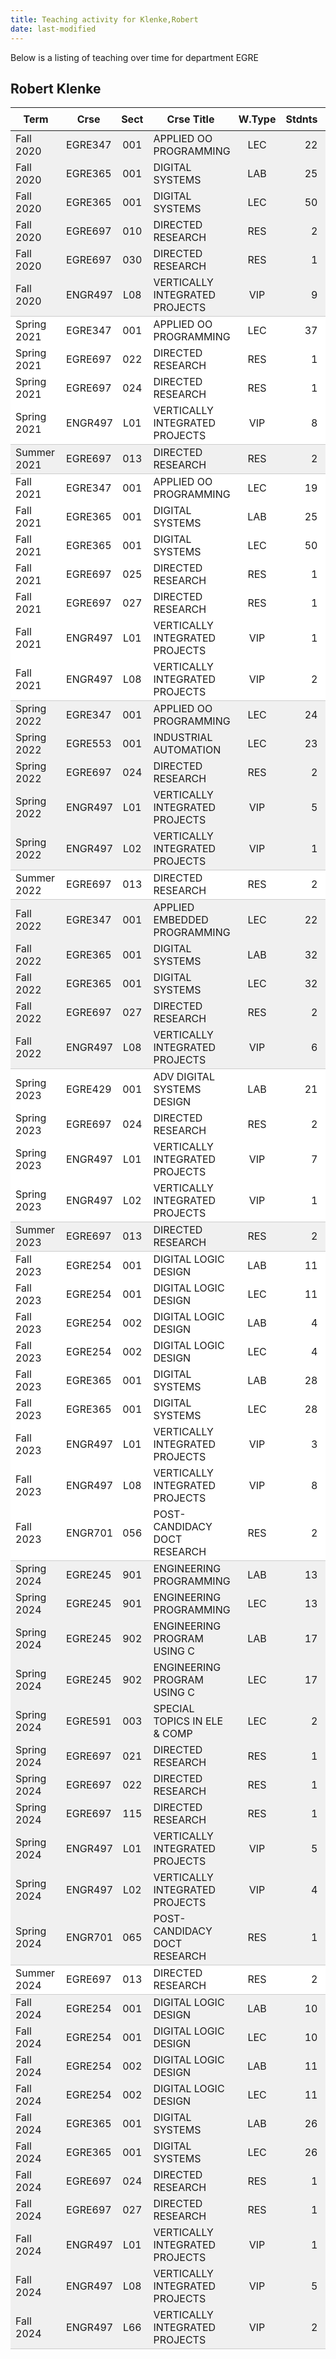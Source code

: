 ```yaml
---
title: Teaching activity for Klenke,Robert
date: last-modified
---
```


Below is a listing of teaching over time for department EGRE


## Robert Klenke

<style type="text/css">
#T_afe7b table {
  width: 100%;
  border-collapse: collapse;
}
#T_afe7b th {
  text-align: center;
  padding: 8px;
}
#T_afe7b td:nth-child(1) {
  padding-right: 10px;
  text-align: left;
}
#T_afe7b td:nth-child(2) {
  padding-right: 5px;
  text-align: left;
}
#T_afe7b  td:nth-child(4) {
  padding-right: 5px;
  text-align: left;
}
#T_afe7b td:nth-child(3) {
  text-align: center;
}
#T_afe7b  td:nth-child(5) {
  text-align: center;
}
#T_afe7b td:nth-child(6) {
  text-align: right;
}
#T_afe7b  td:nth-child(7) {
  text-align: right;
}
#T_afe7b_row0_col0, #T_afe7b_row0_col1, #T_afe7b_row0_col2, #T_afe7b_row0_col3, #T_afe7b_row0_col4, #T_afe7b_row0_col5, #T_afe7b_row0_col6, #T_afe7b_row1_col0, #T_afe7b_row1_col1, #T_afe7b_row1_col2, #T_afe7b_row1_col3, #T_afe7b_row1_col4, #T_afe7b_row1_col5, #T_afe7b_row1_col6, #T_afe7b_row2_col0, #T_afe7b_row2_col1, #T_afe7b_row2_col2, #T_afe7b_row2_col3, #T_afe7b_row2_col4, #T_afe7b_row2_col5, #T_afe7b_row2_col6, #T_afe7b_row3_col0, #T_afe7b_row3_col1, #T_afe7b_row3_col2, #T_afe7b_row3_col3, #T_afe7b_row3_col4, #T_afe7b_row3_col5, #T_afe7b_row3_col6, #T_afe7b_row4_col0, #T_afe7b_row4_col1, #T_afe7b_row4_col2, #T_afe7b_row4_col3, #T_afe7b_row4_col4, #T_afe7b_row4_col5, #T_afe7b_row4_col6, #T_afe7b_row18_col0, #T_afe7b_row18_col1, #T_afe7b_row18_col2, #T_afe7b_row18_col3, #T_afe7b_row18_col4, #T_afe7b_row18_col5, #T_afe7b_row18_col6, #T_afe7b_row19_col0, #T_afe7b_row19_col1, #T_afe7b_row19_col2, #T_afe7b_row19_col3, #T_afe7b_row19_col4, #T_afe7b_row19_col5, #T_afe7b_row19_col6, #T_afe7b_row20_col0, #T_afe7b_row20_col1, #T_afe7b_row20_col2, #T_afe7b_row20_col3, #T_afe7b_row20_col4, #T_afe7b_row20_col5, #T_afe7b_row20_col6, #T_afe7b_row21_col0, #T_afe7b_row21_col1, #T_afe7b_row21_col2, #T_afe7b_row21_col3, #T_afe7b_row21_col4, #T_afe7b_row21_col5, #T_afe7b_row21_col6, #T_afe7b_row24_col0, #T_afe7b_row24_col1, #T_afe7b_row24_col2, #T_afe7b_row24_col3, #T_afe7b_row24_col4, #T_afe7b_row24_col5, #T_afe7b_row24_col6, #T_afe7b_row25_col0, #T_afe7b_row25_col1, #T_afe7b_row25_col2, #T_afe7b_row25_col3, #T_afe7b_row25_col4, #T_afe7b_row25_col5, #T_afe7b_row25_col6, #T_afe7b_row26_col0, #T_afe7b_row26_col1, #T_afe7b_row26_col2, #T_afe7b_row26_col3, #T_afe7b_row26_col4, #T_afe7b_row26_col5, #T_afe7b_row26_col6, #T_afe7b_row27_col0, #T_afe7b_row27_col1, #T_afe7b_row27_col2, #T_afe7b_row27_col3, #T_afe7b_row27_col4, #T_afe7b_row27_col5, #T_afe7b_row27_col6, #T_afe7b_row43_col0, #T_afe7b_row43_col1, #T_afe7b_row43_col2, #T_afe7b_row43_col3, #T_afe7b_row43_col4, #T_afe7b_row43_col5, #T_afe7b_row43_col6, #T_afe7b_row44_col0, #T_afe7b_row44_col1, #T_afe7b_row44_col2, #T_afe7b_row44_col3, #T_afe7b_row44_col4, #T_afe7b_row44_col5, #T_afe7b_row44_col6, #T_afe7b_row45_col0, #T_afe7b_row45_col1, #T_afe7b_row45_col2, #T_afe7b_row45_col3, #T_afe7b_row45_col4, #T_afe7b_row45_col5, #T_afe7b_row45_col6, #T_afe7b_row46_col0, #T_afe7b_row46_col1, #T_afe7b_row46_col2, #T_afe7b_row46_col3, #T_afe7b_row46_col4, #T_afe7b_row46_col5, #T_afe7b_row46_col6, #T_afe7b_row47_col0, #T_afe7b_row47_col1, #T_afe7b_row47_col2, #T_afe7b_row47_col3, #T_afe7b_row47_col4, #T_afe7b_row47_col5, #T_afe7b_row47_col6, #T_afe7b_row48_col0, #T_afe7b_row48_col1, #T_afe7b_row48_col2, #T_afe7b_row48_col3, #T_afe7b_row48_col4, #T_afe7b_row48_col5, #T_afe7b_row48_col6, #T_afe7b_row49_col0, #T_afe7b_row49_col1, #T_afe7b_row49_col2, #T_afe7b_row49_col3, #T_afe7b_row49_col4, #T_afe7b_row49_col5, #T_afe7b_row49_col6, #T_afe7b_row50_col0, #T_afe7b_row50_col1, #T_afe7b_row50_col2, #T_afe7b_row50_col3, #T_afe7b_row50_col4, #T_afe7b_row50_col5, #T_afe7b_row50_col6, #T_afe7b_row51_col0, #T_afe7b_row51_col1, #T_afe7b_row51_col2, #T_afe7b_row51_col3, #T_afe7b_row51_col4, #T_afe7b_row51_col5, #T_afe7b_row51_col6, #T_afe7b_row52_col0, #T_afe7b_row52_col1, #T_afe7b_row52_col2, #T_afe7b_row52_col3, #T_afe7b_row52_col4, #T_afe7b_row52_col5, #T_afe7b_row52_col6, #T_afe7b_row55_col0, #T_afe7b_row55_col1, #T_afe7b_row55_col2, #T_afe7b_row55_col3, #T_afe7b_row55_col4, #T_afe7b_row55_col5, #T_afe7b_row55_col6, #T_afe7b_row56_col0, #T_afe7b_row56_col1, #T_afe7b_row56_col2, #T_afe7b_row56_col3, #T_afe7b_row56_col4, #T_afe7b_row56_col5, #T_afe7b_row56_col6, #T_afe7b_row57_col0, #T_afe7b_row57_col1, #T_afe7b_row57_col2, #T_afe7b_row57_col3, #T_afe7b_row57_col4, #T_afe7b_row57_col5, #T_afe7b_row57_col6, #T_afe7b_row58_col0, #T_afe7b_row58_col1, #T_afe7b_row58_col2, #T_afe7b_row58_col3, #T_afe7b_row58_col4, #T_afe7b_row58_col5, #T_afe7b_row58_col6, #T_afe7b_row59_col0, #T_afe7b_row59_col1, #T_afe7b_row59_col2, #T_afe7b_row59_col3, #T_afe7b_row59_col4, #T_afe7b_row59_col5, #T_afe7b_row59_col6, #T_afe7b_row60_col0, #T_afe7b_row60_col1, #T_afe7b_row60_col2, #T_afe7b_row60_col3, #T_afe7b_row60_col4, #T_afe7b_row60_col5, #T_afe7b_row60_col6, #T_afe7b_row61_col0, #T_afe7b_row61_col1, #T_afe7b_row61_col2, #T_afe7b_row61_col3, #T_afe7b_row61_col4, #T_afe7b_row61_col5, #T_afe7b_row61_col6, #T_afe7b_row62_col0, #T_afe7b_row62_col1, #T_afe7b_row62_col2, #T_afe7b_row62_col3, #T_afe7b_row62_col4, #T_afe7b_row62_col5, #T_afe7b_row62_col6, #T_afe7b_row63_col0, #T_afe7b_row63_col1, #T_afe7b_row63_col2, #T_afe7b_row63_col3, #T_afe7b_row63_col4, #T_afe7b_row63_col5, #T_afe7b_row63_col6, #T_afe7b_row64_col0, #T_afe7b_row64_col1, #T_afe7b_row64_col2, #T_afe7b_row64_col3, #T_afe7b_row64_col4, #T_afe7b_row64_col5, #T_afe7b_row64_col6 {
  background-color: #f0f0f0;
  border-bottom: none;
}
#T_afe7b_row5_col0, #T_afe7b_row5_col1, #T_afe7b_row5_col2, #T_afe7b_row5_col3, #T_afe7b_row5_col4, #T_afe7b_row5_col5, #T_afe7b_row5_col6, #T_afe7b_row10_col0, #T_afe7b_row10_col1, #T_afe7b_row10_col2, #T_afe7b_row10_col3, #T_afe7b_row10_col4, #T_afe7b_row10_col5, #T_afe7b_row10_col6, #T_afe7b_row22_col0, #T_afe7b_row22_col1, #T_afe7b_row22_col2, #T_afe7b_row22_col3, #T_afe7b_row22_col4, #T_afe7b_row22_col5, #T_afe7b_row22_col6, #T_afe7b_row28_col0, #T_afe7b_row28_col1, #T_afe7b_row28_col2, #T_afe7b_row28_col3, #T_afe7b_row28_col4, #T_afe7b_row28_col5, #T_afe7b_row28_col6, #T_afe7b_row33_col0, #T_afe7b_row33_col1, #T_afe7b_row33_col2, #T_afe7b_row33_col3, #T_afe7b_row33_col4, #T_afe7b_row33_col5, #T_afe7b_row33_col6, #T_afe7b_row53_col0, #T_afe7b_row53_col1, #T_afe7b_row53_col2, #T_afe7b_row53_col3, #T_afe7b_row53_col4, #T_afe7b_row53_col5, #T_afe7b_row53_col6, #T_afe7b_row65_col0, #T_afe7b_row65_col1, #T_afe7b_row65_col2, #T_afe7b_row65_col3, #T_afe7b_row65_col4, #T_afe7b_row65_col5, #T_afe7b_row65_col6 {
  background-color: #f0f0f0;
  border-bottom: 1px solid #ccc;
}
#T_afe7b_row6_col0, #T_afe7b_row6_col1, #T_afe7b_row6_col2, #T_afe7b_row6_col3, #T_afe7b_row6_col4, #T_afe7b_row6_col5, #T_afe7b_row6_col6, #T_afe7b_row7_col0, #T_afe7b_row7_col1, #T_afe7b_row7_col2, #T_afe7b_row7_col3, #T_afe7b_row7_col4, #T_afe7b_row7_col5, #T_afe7b_row7_col6, #T_afe7b_row8_col0, #T_afe7b_row8_col1, #T_afe7b_row8_col2, #T_afe7b_row8_col3, #T_afe7b_row8_col4, #T_afe7b_row8_col5, #T_afe7b_row8_col6, #T_afe7b_row11_col0, #T_afe7b_row11_col1, #T_afe7b_row11_col2, #T_afe7b_row11_col3, #T_afe7b_row11_col4, #T_afe7b_row11_col5, #T_afe7b_row11_col6, #T_afe7b_row12_col0, #T_afe7b_row12_col1, #T_afe7b_row12_col2, #T_afe7b_row12_col3, #T_afe7b_row12_col4, #T_afe7b_row12_col5, #T_afe7b_row12_col6, #T_afe7b_row13_col0, #T_afe7b_row13_col1, #T_afe7b_row13_col2, #T_afe7b_row13_col3, #T_afe7b_row13_col4, #T_afe7b_row13_col5, #T_afe7b_row13_col6, #T_afe7b_row14_col0, #T_afe7b_row14_col1, #T_afe7b_row14_col2, #T_afe7b_row14_col3, #T_afe7b_row14_col4, #T_afe7b_row14_col5, #T_afe7b_row14_col6, #T_afe7b_row15_col0, #T_afe7b_row15_col1, #T_afe7b_row15_col2, #T_afe7b_row15_col3, #T_afe7b_row15_col4, #T_afe7b_row15_col5, #T_afe7b_row15_col6, #T_afe7b_row16_col0, #T_afe7b_row16_col1, #T_afe7b_row16_col2, #T_afe7b_row16_col3, #T_afe7b_row16_col4, #T_afe7b_row16_col5, #T_afe7b_row16_col6, #T_afe7b_row29_col0, #T_afe7b_row29_col1, #T_afe7b_row29_col2, #T_afe7b_row29_col3, #T_afe7b_row29_col4, #T_afe7b_row29_col5, #T_afe7b_row29_col6, #T_afe7b_row30_col0, #T_afe7b_row30_col1, #T_afe7b_row30_col2, #T_afe7b_row30_col3, #T_afe7b_row30_col4, #T_afe7b_row30_col5, #T_afe7b_row30_col6, #T_afe7b_row31_col0, #T_afe7b_row31_col1, #T_afe7b_row31_col2, #T_afe7b_row31_col3, #T_afe7b_row31_col4, #T_afe7b_row31_col5, #T_afe7b_row31_col6, #T_afe7b_row34_col0, #T_afe7b_row34_col1, #T_afe7b_row34_col2, #T_afe7b_row34_col3, #T_afe7b_row34_col4, #T_afe7b_row34_col5, #T_afe7b_row34_col6, #T_afe7b_row35_col0, #T_afe7b_row35_col1, #T_afe7b_row35_col2, #T_afe7b_row35_col3, #T_afe7b_row35_col4, #T_afe7b_row35_col5, #T_afe7b_row35_col6, #T_afe7b_row36_col0, #T_afe7b_row36_col1, #T_afe7b_row36_col2, #T_afe7b_row36_col3, #T_afe7b_row36_col4, #T_afe7b_row36_col5, #T_afe7b_row36_col6, #T_afe7b_row37_col0, #T_afe7b_row37_col1, #T_afe7b_row37_col2, #T_afe7b_row37_col3, #T_afe7b_row37_col4, #T_afe7b_row37_col5, #T_afe7b_row37_col6, #T_afe7b_row38_col0, #T_afe7b_row38_col1, #T_afe7b_row38_col2, #T_afe7b_row38_col3, #T_afe7b_row38_col4, #T_afe7b_row38_col5, #T_afe7b_row38_col6, #T_afe7b_row39_col0, #T_afe7b_row39_col1, #T_afe7b_row39_col2, #T_afe7b_row39_col3, #T_afe7b_row39_col4, #T_afe7b_row39_col5, #T_afe7b_row39_col6, #T_afe7b_row40_col0, #T_afe7b_row40_col1, #T_afe7b_row40_col2, #T_afe7b_row40_col3, #T_afe7b_row40_col4, #T_afe7b_row40_col5, #T_afe7b_row40_col6, #T_afe7b_row41_col0, #T_afe7b_row41_col1, #T_afe7b_row41_col2, #T_afe7b_row41_col3, #T_afe7b_row41_col4, #T_afe7b_row41_col5, #T_afe7b_row41_col6 {
  background-color: #ffffff;
  border-bottom: none;
}
#T_afe7b_row9_col0, #T_afe7b_row9_col1, #T_afe7b_row9_col2, #T_afe7b_row9_col3, #T_afe7b_row9_col4, #T_afe7b_row9_col5, #T_afe7b_row9_col6, #T_afe7b_row17_col0, #T_afe7b_row17_col1, #T_afe7b_row17_col2, #T_afe7b_row17_col3, #T_afe7b_row17_col4, #T_afe7b_row17_col5, #T_afe7b_row17_col6, #T_afe7b_row23_col0, #T_afe7b_row23_col1, #T_afe7b_row23_col2, #T_afe7b_row23_col3, #T_afe7b_row23_col4, #T_afe7b_row23_col5, #T_afe7b_row23_col6, #T_afe7b_row32_col0, #T_afe7b_row32_col1, #T_afe7b_row32_col2, #T_afe7b_row32_col3, #T_afe7b_row32_col4, #T_afe7b_row32_col5, #T_afe7b_row32_col6, #T_afe7b_row42_col0, #T_afe7b_row42_col1, #T_afe7b_row42_col2, #T_afe7b_row42_col3, #T_afe7b_row42_col4, #T_afe7b_row42_col5, #T_afe7b_row42_col6, #T_afe7b_row54_col0, #T_afe7b_row54_col1, #T_afe7b_row54_col2, #T_afe7b_row54_col3, #T_afe7b_row54_col4, #T_afe7b_row54_col5, #T_afe7b_row54_col6 {
  background-color: #ffffff;
  border-bottom: 1px solid #ccc;
}
</style>
<table id="T_afe7b">
  <thead>
    <tr>
      <th id="T_afe7b_level0_col0" class="col_heading level0 col0" >Term</th>
      <th id="T_afe7b_level0_col1" class="col_heading level0 col1" >Crse</th>
      <th id="T_afe7b_level0_col2" class="col_heading level0 col2" >Sect</th>
      <th id="T_afe7b_level0_col3" class="col_heading level0 col3" >Crse Title</th>
      <th id="T_afe7b_level0_col4" class="col_heading level0 col4" >W.Type</th>
      <th id="T_afe7b_level0_col5" class="col_heading level0 col5" >Stdnts</th>
      <th id="T_afe7b_level0_col6" class="col_heading level0 col6" >Hours</th>
    </tr>
  </thead>
  <tbody>
    <tr>
      <td id="T_afe7b_row0_col0" class="data row0 col0" >Fall 2020</td>
      <td id="T_afe7b_row0_col1" class="data row0 col1" >EGRE347</td>
      <td id="T_afe7b_row0_col2" class="data row0 col2" >001</td>
      <td id="T_afe7b_row0_col3" class="data row0 col3" >APPLIED OO PROGRAMMING</td>
      <td id="T_afe7b_row0_col4" class="data row0 col4" >LEC</td>
      <td id="T_afe7b_row0_col5" class="data row0 col5" >22</td>
      <td id="T_afe7b_row0_col6" class="data row0 col6" >66</td>
    </tr>
    <tr>
      <td id="T_afe7b_row1_col0" class="data row1 col0" >Fall 2020</td>
      <td id="T_afe7b_row1_col1" class="data row1 col1" >EGRE365</td>
      <td id="T_afe7b_row1_col2" class="data row1 col2" >001</td>
      <td id="T_afe7b_row1_col3" class="data row1 col3" >DIGITAL SYSTEMS</td>
      <td id="T_afe7b_row1_col4" class="data row1 col4" >LAB</td>
      <td id="T_afe7b_row1_col5" class="data row1 col5" >25</td>
      <td id="T_afe7b_row1_col6" class="data row1 col6" >33</td>
    </tr>
    <tr>
      <td id="T_afe7b_row2_col0" class="data row2 col0" >Fall 2020</td>
      <td id="T_afe7b_row2_col1" class="data row2 col1" >EGRE365</td>
      <td id="T_afe7b_row2_col2" class="data row2 col2" >001</td>
      <td id="T_afe7b_row2_col3" class="data row2 col3" >DIGITAL SYSTEMS</td>
      <td id="T_afe7b_row2_col4" class="data row2 col4" >LEC</td>
      <td id="T_afe7b_row2_col5" class="data row2 col5" >50</td>
      <td id="T_afe7b_row2_col6" class="data row2 col6" >67</td>
    </tr>
    <tr>
      <td id="T_afe7b_row3_col0" class="data row3 col0" >Fall 2020</td>
      <td id="T_afe7b_row3_col1" class="data row3 col1" >EGRE697</td>
      <td id="T_afe7b_row3_col2" class="data row3 col2" >010</td>
      <td id="T_afe7b_row3_col3" class="data row3 col3" >DIRECTED RESEARCH</td>
      <td id="T_afe7b_row3_col4" class="data row3 col4" >RES</td>
      <td id="T_afe7b_row3_col5" class="data row3 col5" >2</td>
      <td id="T_afe7b_row3_col6" class="data row3 col6" >6</td>
    </tr>
    <tr>
      <td id="T_afe7b_row4_col0" class="data row4 col0" >Fall 2020</td>
      <td id="T_afe7b_row4_col1" class="data row4 col1" >EGRE697</td>
      <td id="T_afe7b_row4_col2" class="data row4 col2" >030</td>
      <td id="T_afe7b_row4_col3" class="data row4 col3" >DIRECTED RESEARCH</td>
      <td id="T_afe7b_row4_col4" class="data row4 col4" >RES</td>
      <td id="T_afe7b_row4_col5" class="data row4 col5" >1</td>
      <td id="T_afe7b_row4_col6" class="data row4 col6" >1</td>
    </tr>
    <tr>
      <td id="T_afe7b_row5_col0" class="data row5 col0" >Fall 2020</td>
      <td id="T_afe7b_row5_col1" class="data row5 col1" >ENGR497</td>
      <td id="T_afe7b_row5_col2" class="data row5 col2" >L08</td>
      <td id="T_afe7b_row5_col3" class="data row5 col3" >VERTICALLY INTEGRATED PROJECTS</td>
      <td id="T_afe7b_row5_col4" class="data row5 col4" >VIP</td>
      <td id="T_afe7b_row5_col5" class="data row5 col5" >9</td>
      <td id="T_afe7b_row5_col6" class="data row5 col6" >9</td>
    </tr>
    <tr>
      <td id="T_afe7b_row6_col0" class="data row6 col0" >Spring 2021</td>
      <td id="T_afe7b_row6_col1" class="data row6 col1" >EGRE347</td>
      <td id="T_afe7b_row6_col2" class="data row6 col2" >001</td>
      <td id="T_afe7b_row6_col3" class="data row6 col3" >APPLIED OO PROGRAMMING</td>
      <td id="T_afe7b_row6_col4" class="data row6 col4" >LEC</td>
      <td id="T_afe7b_row6_col5" class="data row6 col5" >37</td>
      <td id="T_afe7b_row6_col6" class="data row6 col6" >111</td>
    </tr>
    <tr>
      <td id="T_afe7b_row7_col0" class="data row7 col0" >Spring 2021</td>
      <td id="T_afe7b_row7_col1" class="data row7 col1" >EGRE697</td>
      <td id="T_afe7b_row7_col2" class="data row7 col2" >022</td>
      <td id="T_afe7b_row7_col3" class="data row7 col3" >DIRECTED RESEARCH</td>
      <td id="T_afe7b_row7_col4" class="data row7 col4" >RES</td>
      <td id="T_afe7b_row7_col5" class="data row7 col5" >1</td>
      <td id="T_afe7b_row7_col6" class="data row7 col6" >3</td>
    </tr>
    <tr>
      <td id="T_afe7b_row8_col0" class="data row8 col0" >Spring 2021</td>
      <td id="T_afe7b_row8_col1" class="data row8 col1" >EGRE697</td>
      <td id="T_afe7b_row8_col2" class="data row8 col2" >024</td>
      <td id="T_afe7b_row8_col3" class="data row8 col3" >DIRECTED RESEARCH</td>
      <td id="T_afe7b_row8_col4" class="data row8 col4" >RES</td>
      <td id="T_afe7b_row8_col5" class="data row8 col5" >1</td>
      <td id="T_afe7b_row8_col6" class="data row8 col6" >9</td>
    </tr>
    <tr>
      <td id="T_afe7b_row9_col0" class="data row9 col0" >Spring 2021</td>
      <td id="T_afe7b_row9_col1" class="data row9 col1" >ENGR497</td>
      <td id="T_afe7b_row9_col2" class="data row9 col2" >L01</td>
      <td id="T_afe7b_row9_col3" class="data row9 col3" >VERTICALLY INTEGRATED PROJECTS</td>
      <td id="T_afe7b_row9_col4" class="data row9 col4" >VIP</td>
      <td id="T_afe7b_row9_col5" class="data row9 col5" >8</td>
      <td id="T_afe7b_row9_col6" class="data row9 col6" >8</td>
    </tr>
    <tr>
      <td id="T_afe7b_row10_col0" class="data row10 col0" >Summer 2021</td>
      <td id="T_afe7b_row10_col1" class="data row10 col1" >EGRE697</td>
      <td id="T_afe7b_row10_col2" class="data row10 col2" >013</td>
      <td id="T_afe7b_row10_col3" class="data row10 col3" >DIRECTED RESEARCH</td>
      <td id="T_afe7b_row10_col4" class="data row10 col4" >RES</td>
      <td id="T_afe7b_row10_col5" class="data row10 col5" >2</td>
      <td id="T_afe7b_row10_col6" class="data row10 col6" >6</td>
    </tr>
    <tr>
      <td id="T_afe7b_row11_col0" class="data row11 col0" >Fall 2021</td>
      <td id="T_afe7b_row11_col1" class="data row11 col1" >EGRE347</td>
      <td id="T_afe7b_row11_col2" class="data row11 col2" >001</td>
      <td id="T_afe7b_row11_col3" class="data row11 col3" >APPLIED OO PROGRAMMING</td>
      <td id="T_afe7b_row11_col4" class="data row11 col4" >LEC</td>
      <td id="T_afe7b_row11_col5" class="data row11 col5" >19</td>
      <td id="T_afe7b_row11_col6" class="data row11 col6" >57</td>
    </tr>
    <tr>
      <td id="T_afe7b_row12_col0" class="data row12 col0" >Fall 2021</td>
      <td id="T_afe7b_row12_col1" class="data row12 col1" >EGRE365</td>
      <td id="T_afe7b_row12_col2" class="data row12 col2" >001</td>
      <td id="T_afe7b_row12_col3" class="data row12 col3" >DIGITAL SYSTEMS</td>
      <td id="T_afe7b_row12_col4" class="data row12 col4" >LAB</td>
      <td id="T_afe7b_row12_col5" class="data row12 col5" >25</td>
      <td id="T_afe7b_row12_col6" class="data row12 col6" >33</td>
    </tr>
    <tr>
      <td id="T_afe7b_row13_col0" class="data row13 col0" >Fall 2021</td>
      <td id="T_afe7b_row13_col1" class="data row13 col1" >EGRE365</td>
      <td id="T_afe7b_row13_col2" class="data row13 col2" >001</td>
      <td id="T_afe7b_row13_col3" class="data row13 col3" >DIGITAL SYSTEMS</td>
      <td id="T_afe7b_row13_col4" class="data row13 col4" >LEC</td>
      <td id="T_afe7b_row13_col5" class="data row13 col5" >50</td>
      <td id="T_afe7b_row13_col6" class="data row13 col6" >67</td>
    </tr>
    <tr>
      <td id="T_afe7b_row14_col0" class="data row14 col0" >Fall 2021</td>
      <td id="T_afe7b_row14_col1" class="data row14 col1" >EGRE697</td>
      <td id="T_afe7b_row14_col2" class="data row14 col2" >025</td>
      <td id="T_afe7b_row14_col3" class="data row14 col3" >DIRECTED RESEARCH</td>
      <td id="T_afe7b_row14_col4" class="data row14 col4" >RES</td>
      <td id="T_afe7b_row14_col5" class="data row14 col5" >1</td>
      <td id="T_afe7b_row14_col6" class="data row14 col6" >6</td>
    </tr>
    <tr>
      <td id="T_afe7b_row15_col0" class="data row15 col0" >Fall 2021</td>
      <td id="T_afe7b_row15_col1" class="data row15 col1" >EGRE697</td>
      <td id="T_afe7b_row15_col2" class="data row15 col2" >027</td>
      <td id="T_afe7b_row15_col3" class="data row15 col3" >DIRECTED RESEARCH</td>
      <td id="T_afe7b_row15_col4" class="data row15 col4" >RES</td>
      <td id="T_afe7b_row15_col5" class="data row15 col5" >1</td>
      <td id="T_afe7b_row15_col6" class="data row15 col6" >9</td>
    </tr>
    <tr>
      <td id="T_afe7b_row16_col0" class="data row16 col0" >Fall 2021</td>
      <td id="T_afe7b_row16_col1" class="data row16 col1" >ENGR497</td>
      <td id="T_afe7b_row16_col2" class="data row16 col2" >L01</td>
      <td id="T_afe7b_row16_col3" class="data row16 col3" >VERTICALLY INTEGRATED PROJECTS</td>
      <td id="T_afe7b_row16_col4" class="data row16 col4" >VIP</td>
      <td id="T_afe7b_row16_col5" class="data row16 col5" >1</td>
      <td id="T_afe7b_row16_col6" class="data row16 col6" >2</td>
    </tr>
    <tr>
      <td id="T_afe7b_row17_col0" class="data row17 col0" >Fall 2021</td>
      <td id="T_afe7b_row17_col1" class="data row17 col1" >ENGR497</td>
      <td id="T_afe7b_row17_col2" class="data row17 col2" >L08</td>
      <td id="T_afe7b_row17_col3" class="data row17 col3" >VERTICALLY INTEGRATED PROJECTS</td>
      <td id="T_afe7b_row17_col4" class="data row17 col4" >VIP</td>
      <td id="T_afe7b_row17_col5" class="data row17 col5" >2</td>
      <td id="T_afe7b_row17_col6" class="data row17 col6" >2</td>
    </tr>
    <tr>
      <td id="T_afe7b_row18_col0" class="data row18 col0" >Spring 2022</td>
      <td id="T_afe7b_row18_col1" class="data row18 col1" >EGRE347</td>
      <td id="T_afe7b_row18_col2" class="data row18 col2" >001</td>
      <td id="T_afe7b_row18_col3" class="data row18 col3" >APPLIED OO PROGRAMMING</td>
      <td id="T_afe7b_row18_col4" class="data row18 col4" >LEC</td>
      <td id="T_afe7b_row18_col5" class="data row18 col5" >24</td>
      <td id="T_afe7b_row18_col6" class="data row18 col6" >72</td>
    </tr>
    <tr>
      <td id="T_afe7b_row19_col0" class="data row19 col0" >Spring 2022</td>
      <td id="T_afe7b_row19_col1" class="data row19 col1" >EGRE553</td>
      <td id="T_afe7b_row19_col2" class="data row19 col2" >001</td>
      <td id="T_afe7b_row19_col3" class="data row19 col3" >INDUSTRIAL AUTOMATION</td>
      <td id="T_afe7b_row19_col4" class="data row19 col4" >LEC</td>
      <td id="T_afe7b_row19_col5" class="data row19 col5" >23</td>
      <td id="T_afe7b_row19_col6" class="data row19 col6" >69</td>
    </tr>
    <tr>
      <td id="T_afe7b_row20_col0" class="data row20 col0" >Spring 2022</td>
      <td id="T_afe7b_row20_col1" class="data row20 col1" >EGRE697</td>
      <td id="T_afe7b_row20_col2" class="data row20 col2" >024</td>
      <td id="T_afe7b_row20_col3" class="data row20 col3" >DIRECTED RESEARCH</td>
      <td id="T_afe7b_row20_col4" class="data row20 col4" >RES</td>
      <td id="T_afe7b_row20_col5" class="data row20 col5" >2</td>
      <td id="T_afe7b_row20_col6" class="data row20 col6" >18</td>
    </tr>
    <tr>
      <td id="T_afe7b_row21_col0" class="data row21 col0" >Spring 2022</td>
      <td id="T_afe7b_row21_col1" class="data row21 col1" >ENGR497</td>
      <td id="T_afe7b_row21_col2" class="data row21 col2" >L01</td>
      <td id="T_afe7b_row21_col3" class="data row21 col3" >VERTICALLY INTEGRATED PROJECTS</td>
      <td id="T_afe7b_row21_col4" class="data row21 col4" >VIP</td>
      <td id="T_afe7b_row21_col5" class="data row21 col5" >5</td>
      <td id="T_afe7b_row21_col6" class="data row21 col6" >5</td>
    </tr>
    <tr>
      <td id="T_afe7b_row22_col0" class="data row22 col0" >Spring 2022</td>
      <td id="T_afe7b_row22_col1" class="data row22 col1" >ENGR497</td>
      <td id="T_afe7b_row22_col2" class="data row22 col2" >L02</td>
      <td id="T_afe7b_row22_col3" class="data row22 col3" >VERTICALLY INTEGRATED PROJECTS</td>
      <td id="T_afe7b_row22_col4" class="data row22 col4" >VIP</td>
      <td id="T_afe7b_row22_col5" class="data row22 col5" >1</td>
      <td id="T_afe7b_row22_col6" class="data row22 col6" >2</td>
    </tr>
    <tr>
      <td id="T_afe7b_row23_col0" class="data row23 col0" >Summer 2022</td>
      <td id="T_afe7b_row23_col1" class="data row23 col1" >EGRE697</td>
      <td id="T_afe7b_row23_col2" class="data row23 col2" >013</td>
      <td id="T_afe7b_row23_col3" class="data row23 col3" >DIRECTED RESEARCH</td>
      <td id="T_afe7b_row23_col4" class="data row23 col4" >RES</td>
      <td id="T_afe7b_row23_col5" class="data row23 col5" >2</td>
      <td id="T_afe7b_row23_col6" class="data row23 col6" >6</td>
    </tr>
    <tr>
      <td id="T_afe7b_row24_col0" class="data row24 col0" >Fall 2022</td>
      <td id="T_afe7b_row24_col1" class="data row24 col1" >EGRE347</td>
      <td id="T_afe7b_row24_col2" class="data row24 col2" >001</td>
      <td id="T_afe7b_row24_col3" class="data row24 col3" >APPLIED EMBEDDED PROGRAMMING</td>
      <td id="T_afe7b_row24_col4" class="data row24 col4" >LEC</td>
      <td id="T_afe7b_row24_col5" class="data row24 col5" >22</td>
      <td id="T_afe7b_row24_col6" class="data row24 col6" >66</td>
    </tr>
    <tr>
      <td id="T_afe7b_row25_col0" class="data row25 col0" >Fall 2022</td>
      <td id="T_afe7b_row25_col1" class="data row25 col1" >EGRE365</td>
      <td id="T_afe7b_row25_col2" class="data row25 col2" >001</td>
      <td id="T_afe7b_row25_col3" class="data row25 col3" >DIGITAL SYSTEMS</td>
      <td id="T_afe7b_row25_col4" class="data row25 col4" >LAB</td>
      <td id="T_afe7b_row25_col5" class="data row25 col5" >32</td>
      <td id="T_afe7b_row25_col6" class="data row25 col6" >64</td>
    </tr>
    <tr>
      <td id="T_afe7b_row26_col0" class="data row26 col0" >Fall 2022</td>
      <td id="T_afe7b_row26_col1" class="data row26 col1" >EGRE365</td>
      <td id="T_afe7b_row26_col2" class="data row26 col2" >001</td>
      <td id="T_afe7b_row26_col3" class="data row26 col3" >DIGITAL SYSTEMS</td>
      <td id="T_afe7b_row26_col4" class="data row26 col4" >LEC</td>
      <td id="T_afe7b_row26_col5" class="data row26 col5" >32</td>
      <td id="T_afe7b_row26_col6" class="data row26 col6" >64</td>
    </tr>
    <tr>
      <td id="T_afe7b_row27_col0" class="data row27 col0" >Fall 2022</td>
      <td id="T_afe7b_row27_col1" class="data row27 col1" >EGRE697</td>
      <td id="T_afe7b_row27_col2" class="data row27 col2" >027</td>
      <td id="T_afe7b_row27_col3" class="data row27 col3" >DIRECTED RESEARCH</td>
      <td id="T_afe7b_row27_col4" class="data row27 col4" >RES</td>
      <td id="T_afe7b_row27_col5" class="data row27 col5" >2</td>
      <td id="T_afe7b_row27_col6" class="data row27 col6" >18</td>
    </tr>
    <tr>
      <td id="T_afe7b_row28_col0" class="data row28 col0" >Fall 2022</td>
      <td id="T_afe7b_row28_col1" class="data row28 col1" >ENGR497</td>
      <td id="T_afe7b_row28_col2" class="data row28 col2" >L08</td>
      <td id="T_afe7b_row28_col3" class="data row28 col3" >VERTICALLY INTEGRATED PROJECTS</td>
      <td id="T_afe7b_row28_col4" class="data row28 col4" >VIP</td>
      <td id="T_afe7b_row28_col5" class="data row28 col5" >6</td>
      <td id="T_afe7b_row28_col6" class="data row28 col6" >6</td>
    </tr>
    <tr>
      <td id="T_afe7b_row29_col0" class="data row29 col0" >Spring 2023</td>
      <td id="T_afe7b_row29_col1" class="data row29 col1" >EGRE429</td>
      <td id="T_afe7b_row29_col2" class="data row29 col2" >001</td>
      <td id="T_afe7b_row29_col3" class="data row29 col3" >ADV DIGITAL SYSTEMS DESIGN</td>
      <td id="T_afe7b_row29_col4" class="data row29 col4" >LAB</td>
      <td id="T_afe7b_row29_col5" class="data row29 col5" >21</td>
      <td id="T_afe7b_row29_col6" class="data row29 col6" >21</td>
    </tr>
    <tr>
      <td id="T_afe7b_row30_col0" class="data row30 col0" >Spring 2023</td>
      <td id="T_afe7b_row30_col1" class="data row30 col1" >EGRE697</td>
      <td id="T_afe7b_row30_col2" class="data row30 col2" >024</td>
      <td id="T_afe7b_row30_col3" class="data row30 col3" >DIRECTED RESEARCH</td>
      <td id="T_afe7b_row30_col4" class="data row30 col4" >RES</td>
      <td id="T_afe7b_row30_col5" class="data row30 col5" >2</td>
      <td id="T_afe7b_row30_col6" class="data row30 col6" >18</td>
    </tr>
    <tr>
      <td id="T_afe7b_row31_col0" class="data row31 col0" >Spring 2023</td>
      <td id="T_afe7b_row31_col1" class="data row31 col1" >ENGR497</td>
      <td id="T_afe7b_row31_col2" class="data row31 col2" >L01</td>
      <td id="T_afe7b_row31_col3" class="data row31 col3" >VERTICALLY INTEGRATED PROJECTS</td>
      <td id="T_afe7b_row31_col4" class="data row31 col4" >VIP</td>
      <td id="T_afe7b_row31_col5" class="data row31 col5" >7</td>
      <td id="T_afe7b_row31_col6" class="data row31 col6" >7</td>
    </tr>
    <tr>
      <td id="T_afe7b_row32_col0" class="data row32 col0" >Spring 2023</td>
      <td id="T_afe7b_row32_col1" class="data row32 col1" >ENGR497</td>
      <td id="T_afe7b_row32_col2" class="data row32 col2" >L02</td>
      <td id="T_afe7b_row32_col3" class="data row32 col3" >VERTICALLY INTEGRATED PROJECTS</td>
      <td id="T_afe7b_row32_col4" class="data row32 col4" >VIP</td>
      <td id="T_afe7b_row32_col5" class="data row32 col5" >1</td>
      <td id="T_afe7b_row32_col6" class="data row32 col6" >2</td>
    </tr>
    <tr>
      <td id="T_afe7b_row33_col0" class="data row33 col0" >Summer 2023</td>
      <td id="T_afe7b_row33_col1" class="data row33 col1" >EGRE697</td>
      <td id="T_afe7b_row33_col2" class="data row33 col2" >013</td>
      <td id="T_afe7b_row33_col3" class="data row33 col3" >DIRECTED RESEARCH</td>
      <td id="T_afe7b_row33_col4" class="data row33 col4" >RES</td>
      <td id="T_afe7b_row33_col5" class="data row33 col5" >2</td>
      <td id="T_afe7b_row33_col6" class="data row33 col6" >6</td>
    </tr>
    <tr>
      <td id="T_afe7b_row34_col0" class="data row34 col0" >Fall 2023</td>
      <td id="T_afe7b_row34_col1" class="data row34 col1" >EGRE254</td>
      <td id="T_afe7b_row34_col2" class="data row34 col2" >001</td>
      <td id="T_afe7b_row34_col3" class="data row34 col3" >DIGITAL LOGIC DESIGN</td>
      <td id="T_afe7b_row34_col4" class="data row34 col4" >LAB</td>
      <td id="T_afe7b_row34_col5" class="data row34 col5" >11</td>
      <td id="T_afe7b_row34_col6" class="data row34 col6" >22</td>
    </tr>
    <tr>
      <td id="T_afe7b_row35_col0" class="data row35 col0" >Fall 2023</td>
      <td id="T_afe7b_row35_col1" class="data row35 col1" >EGRE254</td>
      <td id="T_afe7b_row35_col2" class="data row35 col2" >001</td>
      <td id="T_afe7b_row35_col3" class="data row35 col3" >DIGITAL LOGIC DESIGN</td>
      <td id="T_afe7b_row35_col4" class="data row35 col4" >LEC</td>
      <td id="T_afe7b_row35_col5" class="data row35 col5" >11</td>
      <td id="T_afe7b_row35_col6" class="data row35 col6" >22</td>
    </tr>
    <tr>
      <td id="T_afe7b_row36_col0" class="data row36 col0" >Fall 2023</td>
      <td id="T_afe7b_row36_col1" class="data row36 col1" >EGRE254</td>
      <td id="T_afe7b_row36_col2" class="data row36 col2" >002</td>
      <td id="T_afe7b_row36_col3" class="data row36 col3" >DIGITAL LOGIC DESIGN</td>
      <td id="T_afe7b_row36_col4" class="data row36 col4" >LAB</td>
      <td id="T_afe7b_row36_col5" class="data row36 col5" >4</td>
      <td id="T_afe7b_row36_col6" class="data row36 col6" >8</td>
    </tr>
    <tr>
      <td id="T_afe7b_row37_col0" class="data row37 col0" >Fall 2023</td>
      <td id="T_afe7b_row37_col1" class="data row37 col1" >EGRE254</td>
      <td id="T_afe7b_row37_col2" class="data row37 col2" >002</td>
      <td id="T_afe7b_row37_col3" class="data row37 col3" >DIGITAL LOGIC DESIGN</td>
      <td id="T_afe7b_row37_col4" class="data row37 col4" >LEC</td>
      <td id="T_afe7b_row37_col5" class="data row37 col5" >4</td>
      <td id="T_afe7b_row37_col6" class="data row37 col6" >8</td>
    </tr>
    <tr>
      <td id="T_afe7b_row38_col0" class="data row38 col0" >Fall 2023</td>
      <td id="T_afe7b_row38_col1" class="data row38 col1" >EGRE365</td>
      <td id="T_afe7b_row38_col2" class="data row38 col2" >001</td>
      <td id="T_afe7b_row38_col3" class="data row38 col3" >DIGITAL SYSTEMS</td>
      <td id="T_afe7b_row38_col4" class="data row38 col4" >LAB</td>
      <td id="T_afe7b_row38_col5" class="data row38 col5" >28</td>
      <td id="T_afe7b_row38_col6" class="data row38 col6" >56</td>
    </tr>
    <tr>
      <td id="T_afe7b_row39_col0" class="data row39 col0" >Fall 2023</td>
      <td id="T_afe7b_row39_col1" class="data row39 col1" >EGRE365</td>
      <td id="T_afe7b_row39_col2" class="data row39 col2" >001</td>
      <td id="T_afe7b_row39_col3" class="data row39 col3" >DIGITAL SYSTEMS</td>
      <td id="T_afe7b_row39_col4" class="data row39 col4" >LEC</td>
      <td id="T_afe7b_row39_col5" class="data row39 col5" >28</td>
      <td id="T_afe7b_row39_col6" class="data row39 col6" >56</td>
    </tr>
    <tr>
      <td id="T_afe7b_row40_col0" class="data row40 col0" >Fall 2023</td>
      <td id="T_afe7b_row40_col1" class="data row40 col1" >ENGR497</td>
      <td id="T_afe7b_row40_col2" class="data row40 col2" >L01</td>
      <td id="T_afe7b_row40_col3" class="data row40 col3" >VERTICALLY INTEGRATED PROJECTS</td>
      <td id="T_afe7b_row40_col4" class="data row40 col4" >VIP</td>
      <td id="T_afe7b_row40_col5" class="data row40 col5" >3</td>
      <td id="T_afe7b_row40_col6" class="data row40 col6" >6</td>
    </tr>
    <tr>
      <td id="T_afe7b_row41_col0" class="data row41 col0" >Fall 2023</td>
      <td id="T_afe7b_row41_col1" class="data row41 col1" >ENGR497</td>
      <td id="T_afe7b_row41_col2" class="data row41 col2" >L08</td>
      <td id="T_afe7b_row41_col3" class="data row41 col3" >VERTICALLY INTEGRATED PROJECTS</td>
      <td id="T_afe7b_row41_col4" class="data row41 col4" >VIP</td>
      <td id="T_afe7b_row41_col5" class="data row41 col5" >8</td>
      <td id="T_afe7b_row41_col6" class="data row41 col6" >8</td>
    </tr>
    <tr>
      <td id="T_afe7b_row42_col0" class="data row42 col0" >Fall 2023</td>
      <td id="T_afe7b_row42_col1" class="data row42 col1" >ENGR701</td>
      <td id="T_afe7b_row42_col2" class="data row42 col2" >056</td>
      <td id="T_afe7b_row42_col3" class="data row42 col3" >POST-CANDIDACY DOCT RESEARCH</td>
      <td id="T_afe7b_row42_col4" class="data row42 col4" >RES</td>
      <td id="T_afe7b_row42_col5" class="data row42 col5" >2</td>
      <td id="T_afe7b_row42_col6" class="data row42 col6" >18</td>
    </tr>
    <tr>
      <td id="T_afe7b_row43_col0" class="data row43 col0" >Spring 2024</td>
      <td id="T_afe7b_row43_col1" class="data row43 col1" >EGRE245</td>
      <td id="T_afe7b_row43_col2" class="data row43 col2" >901</td>
      <td id="T_afe7b_row43_col3" class="data row43 col3" >ENGINEERING PROGRAMMING</td>
      <td id="T_afe7b_row43_col4" class="data row43 col4" >LAB</td>
      <td id="T_afe7b_row43_col5" class="data row43 col5" >13</td>
      <td id="T_afe7b_row43_col6" class="data row43 col6" >26</td>
    </tr>
    <tr>
      <td id="T_afe7b_row44_col0" class="data row44 col0" >Spring 2024</td>
      <td id="T_afe7b_row44_col1" class="data row44 col1" >EGRE245</td>
      <td id="T_afe7b_row44_col2" class="data row44 col2" >901</td>
      <td id="T_afe7b_row44_col3" class="data row44 col3" >ENGINEERING PROGRAMMING</td>
      <td id="T_afe7b_row44_col4" class="data row44 col4" >LEC</td>
      <td id="T_afe7b_row44_col5" class="data row44 col5" >13</td>
      <td id="T_afe7b_row44_col6" class="data row44 col6" >26</td>
    </tr>
    <tr>
      <td id="T_afe7b_row45_col0" class="data row45 col0" >Spring 2024</td>
      <td id="T_afe7b_row45_col1" class="data row45 col1" >EGRE245</td>
      <td id="T_afe7b_row45_col2" class="data row45 col2" >902</td>
      <td id="T_afe7b_row45_col3" class="data row45 col3" >ENGINEERING PROGRAM USING C</td>
      <td id="T_afe7b_row45_col4" class="data row45 col4" >LAB</td>
      <td id="T_afe7b_row45_col5" class="data row45 col5" >17</td>
      <td id="T_afe7b_row45_col6" class="data row45 col6" >34</td>
    </tr>
    <tr>
      <td id="T_afe7b_row46_col0" class="data row46 col0" >Spring 2024</td>
      <td id="T_afe7b_row46_col1" class="data row46 col1" >EGRE245</td>
      <td id="T_afe7b_row46_col2" class="data row46 col2" >902</td>
      <td id="T_afe7b_row46_col3" class="data row46 col3" >ENGINEERING PROGRAM USING C</td>
      <td id="T_afe7b_row46_col4" class="data row46 col4" >LEC</td>
      <td id="T_afe7b_row46_col5" class="data row46 col5" >17</td>
      <td id="T_afe7b_row46_col6" class="data row46 col6" >34</td>
    </tr>
    <tr>
      <td id="T_afe7b_row47_col0" class="data row47 col0" >Spring 2024</td>
      <td id="T_afe7b_row47_col1" class="data row47 col1" >EGRE591</td>
      <td id="T_afe7b_row47_col2" class="data row47 col2" >003</td>
      <td id="T_afe7b_row47_col3" class="data row47 col3" >SPECIAL TOPICS IN ELE & COMP</td>
      <td id="T_afe7b_row47_col4" class="data row47 col4" >LEC</td>
      <td id="T_afe7b_row47_col5" class="data row47 col5" >2</td>
      <td id="T_afe7b_row47_col6" class="data row47 col6" >6</td>
    </tr>
    <tr>
      <td id="T_afe7b_row48_col0" class="data row48 col0" >Spring 2024</td>
      <td id="T_afe7b_row48_col1" class="data row48 col1" >EGRE697</td>
      <td id="T_afe7b_row48_col2" class="data row48 col2" >021</td>
      <td id="T_afe7b_row48_col3" class="data row48 col3" >DIRECTED RESEARCH</td>
      <td id="T_afe7b_row48_col4" class="data row48 col4" >RES</td>
      <td id="T_afe7b_row48_col5" class="data row48 col5" >1</td>
      <td id="T_afe7b_row48_col6" class="data row48 col6" >1</td>
    </tr>
    <tr>
      <td id="T_afe7b_row49_col0" class="data row49 col0" >Spring 2024</td>
      <td id="T_afe7b_row49_col1" class="data row49 col1" >EGRE697</td>
      <td id="T_afe7b_row49_col2" class="data row49 col2" >022</td>
      <td id="T_afe7b_row49_col3" class="data row49 col3" >DIRECTED RESEARCH</td>
      <td id="T_afe7b_row49_col4" class="data row49 col4" >RES</td>
      <td id="T_afe7b_row49_col5" class="data row49 col5" >1</td>
      <td id="T_afe7b_row49_col6" class="data row49 col6" >3</td>
    </tr>
    <tr>
      <td id="T_afe7b_row50_col0" class="data row50 col0" >Spring 2024</td>
      <td id="T_afe7b_row50_col1" class="data row50 col1" >EGRE697</td>
      <td id="T_afe7b_row50_col2" class="data row50 col2" >115</td>
      <td id="T_afe7b_row50_col3" class="data row50 col3" >DIRECTED RESEARCH</td>
      <td id="T_afe7b_row50_col4" class="data row50 col4" >RES</td>
      <td id="T_afe7b_row50_col5" class="data row50 col5" >1</td>
      <td id="T_afe7b_row50_col6" class="data row50 col6" >6</td>
    </tr>
    <tr>
      <td id="T_afe7b_row51_col0" class="data row51 col0" >Spring 2024</td>
      <td id="T_afe7b_row51_col1" class="data row51 col1" >ENGR497</td>
      <td id="T_afe7b_row51_col2" class="data row51 col2" >L01</td>
      <td id="T_afe7b_row51_col3" class="data row51 col3" >VERTICALLY INTEGRATED PROJECTS</td>
      <td id="T_afe7b_row51_col4" class="data row51 col4" >VIP</td>
      <td id="T_afe7b_row51_col5" class="data row51 col5" >5</td>
      <td id="T_afe7b_row51_col6" class="data row51 col6" >5</td>
    </tr>
    <tr>
      <td id="T_afe7b_row52_col0" class="data row52 col0" >Spring 2024</td>
      <td id="T_afe7b_row52_col1" class="data row52 col1" >ENGR497</td>
      <td id="T_afe7b_row52_col2" class="data row52 col2" >L02</td>
      <td id="T_afe7b_row52_col3" class="data row52 col3" >VERTICALLY INTEGRATED PROJECTS</td>
      <td id="T_afe7b_row52_col4" class="data row52 col4" >VIP</td>
      <td id="T_afe7b_row52_col5" class="data row52 col5" >4</td>
      <td id="T_afe7b_row52_col6" class="data row52 col6" >8</td>
    </tr>
    <tr>
      <td id="T_afe7b_row53_col0" class="data row53 col0" >Spring 2024</td>
      <td id="T_afe7b_row53_col1" class="data row53 col1" >ENGR701</td>
      <td id="T_afe7b_row53_col2" class="data row53 col2" >065</td>
      <td id="T_afe7b_row53_col3" class="data row53 col3" >POST-CANDIDACY DOCT RESEARCH</td>
      <td id="T_afe7b_row53_col4" class="data row53 col4" >RES</td>
      <td id="T_afe7b_row53_col5" class="data row53 col5" >1</td>
      <td id="T_afe7b_row53_col6" class="data row53 col6" >9</td>
    </tr>
    <tr>
      <td id="T_afe7b_row54_col0" class="data row54 col0" >Summer 2024</td>
      <td id="T_afe7b_row54_col1" class="data row54 col1" >EGRE697</td>
      <td id="T_afe7b_row54_col2" class="data row54 col2" >013</td>
      <td id="T_afe7b_row54_col3" class="data row54 col3" >DIRECTED RESEARCH</td>
      <td id="T_afe7b_row54_col4" class="data row54 col4" >RES</td>
      <td id="T_afe7b_row54_col5" class="data row54 col5" >2</td>
      <td id="T_afe7b_row54_col6" class="data row54 col6" >6</td>
    </tr>
    <tr>
      <td id="T_afe7b_row55_col0" class="data row55 col0" >Fall 2024</td>
      <td id="T_afe7b_row55_col1" class="data row55 col1" >EGRE254</td>
      <td id="T_afe7b_row55_col2" class="data row55 col2" >001</td>
      <td id="T_afe7b_row55_col3" class="data row55 col3" >DIGITAL LOGIC DESIGN</td>
      <td id="T_afe7b_row55_col4" class="data row55 col4" >LAB</td>
      <td id="T_afe7b_row55_col5" class="data row55 col5" >10</td>
      <td id="T_afe7b_row55_col6" class="data row55 col6" >19</td>
    </tr>
    <tr>
      <td id="T_afe7b_row56_col0" class="data row56 col0" >Fall 2024</td>
      <td id="T_afe7b_row56_col1" class="data row56 col1" >EGRE254</td>
      <td id="T_afe7b_row56_col2" class="data row56 col2" >001</td>
      <td id="T_afe7b_row56_col3" class="data row56 col3" >DIGITAL LOGIC DESIGN</td>
      <td id="T_afe7b_row56_col4" class="data row56 col4" >LEC</td>
      <td id="T_afe7b_row56_col5" class="data row56 col5" >10</td>
      <td id="T_afe7b_row56_col6" class="data row56 col6" >19</td>
    </tr>
    <tr>
      <td id="T_afe7b_row57_col0" class="data row57 col0" >Fall 2024</td>
      <td id="T_afe7b_row57_col1" class="data row57 col1" >EGRE254</td>
      <td id="T_afe7b_row57_col2" class="data row57 col2" >002</td>
      <td id="T_afe7b_row57_col3" class="data row57 col3" >DIGITAL LOGIC DESIGN</td>
      <td id="T_afe7b_row57_col4" class="data row57 col4" >LAB</td>
      <td id="T_afe7b_row57_col5" class="data row57 col5" >11</td>
      <td id="T_afe7b_row57_col6" class="data row57 col6" >22</td>
    </tr>
    <tr>
      <td id="T_afe7b_row58_col0" class="data row58 col0" >Fall 2024</td>
      <td id="T_afe7b_row58_col1" class="data row58 col1" >EGRE254</td>
      <td id="T_afe7b_row58_col2" class="data row58 col2" >002</td>
      <td id="T_afe7b_row58_col3" class="data row58 col3" >DIGITAL LOGIC DESIGN</td>
      <td id="T_afe7b_row58_col4" class="data row58 col4" >LEC</td>
      <td id="T_afe7b_row58_col5" class="data row58 col5" >11</td>
      <td id="T_afe7b_row58_col6" class="data row58 col6" >22</td>
    </tr>
    <tr>
      <td id="T_afe7b_row59_col0" class="data row59 col0" >Fall 2024</td>
      <td id="T_afe7b_row59_col1" class="data row59 col1" >EGRE365</td>
      <td id="T_afe7b_row59_col2" class="data row59 col2" >001</td>
      <td id="T_afe7b_row59_col3" class="data row59 col3" >DIGITAL SYSTEMS</td>
      <td id="T_afe7b_row59_col4" class="data row59 col4" >LAB</td>
      <td id="T_afe7b_row59_col5" class="data row59 col5" >26</td>
      <td id="T_afe7b_row59_col6" class="data row59 col6" >52</td>
    </tr>
    <tr>
      <td id="T_afe7b_row60_col0" class="data row60 col0" >Fall 2024</td>
      <td id="T_afe7b_row60_col1" class="data row60 col1" >EGRE365</td>
      <td id="T_afe7b_row60_col2" class="data row60 col2" >001</td>
      <td id="T_afe7b_row60_col3" class="data row60 col3" >DIGITAL SYSTEMS</td>
      <td id="T_afe7b_row60_col4" class="data row60 col4" >LEC</td>
      <td id="T_afe7b_row60_col5" class="data row60 col5" >26</td>
      <td id="T_afe7b_row60_col6" class="data row60 col6" >52</td>
    </tr>
    <tr>
      <td id="T_afe7b_row61_col0" class="data row61 col0" >Fall 2024</td>
      <td id="T_afe7b_row61_col1" class="data row61 col1" >EGRE697</td>
      <td id="T_afe7b_row61_col2" class="data row61 col2" >024</td>
      <td id="T_afe7b_row61_col3" class="data row61 col3" >DIRECTED RESEARCH</td>
      <td id="T_afe7b_row61_col4" class="data row61 col4" >RES</td>
      <td id="T_afe7b_row61_col5" class="data row61 col5" >1</td>
      <td id="T_afe7b_row61_col6" class="data row61 col6" >1</td>
    </tr>
    <tr>
      <td id="T_afe7b_row62_col0" class="data row62 col0" >Fall 2024</td>
      <td id="T_afe7b_row62_col1" class="data row62 col1" >EGRE697</td>
      <td id="T_afe7b_row62_col2" class="data row62 col2" >027</td>
      <td id="T_afe7b_row62_col3" class="data row62 col3" >DIRECTED RESEARCH</td>
      <td id="T_afe7b_row62_col4" class="data row62 col4" >RES</td>
      <td id="T_afe7b_row62_col5" class="data row62 col5" >1</td>
      <td id="T_afe7b_row62_col6" class="data row62 col6" >9</td>
    </tr>
    <tr>
      <td id="T_afe7b_row63_col0" class="data row63 col0" >Fall 2024</td>
      <td id="T_afe7b_row63_col1" class="data row63 col1" >ENGR497</td>
      <td id="T_afe7b_row63_col2" class="data row63 col2" >L01</td>
      <td id="T_afe7b_row63_col3" class="data row63 col3" >VERTICALLY INTEGRATED PROJECTS</td>
      <td id="T_afe7b_row63_col4" class="data row63 col4" >VIP</td>
      <td id="T_afe7b_row63_col5" class="data row63 col5" >1</td>
      <td id="T_afe7b_row63_col6" class="data row63 col6" >2</td>
    </tr>
    <tr>
      <td id="T_afe7b_row64_col0" class="data row64 col0" >Fall 2024</td>
      <td id="T_afe7b_row64_col1" class="data row64 col1" >ENGR497</td>
      <td id="T_afe7b_row64_col2" class="data row64 col2" >L08</td>
      <td id="T_afe7b_row64_col3" class="data row64 col3" >VERTICALLY INTEGRATED PROJECTS</td>
      <td id="T_afe7b_row64_col4" class="data row64 col4" >VIP</td>
      <td id="T_afe7b_row64_col5" class="data row64 col5" >5</td>
      <td id="T_afe7b_row64_col6" class="data row64 col6" >5</td>
    </tr>
    <tr>
      <td id="T_afe7b_row65_col0" class="data row65 col0" >Fall 2024</td>
      <td id="T_afe7b_row65_col1" class="data row65 col1" >ENGR497</td>
      <td id="T_afe7b_row65_col2" class="data row65 col2" >L66</td>
      <td id="T_afe7b_row65_col3" class="data row65 col3" >VERTICALLY INTEGRATED PROJECTS</td>
      <td id="T_afe7b_row65_col4" class="data row65 col4" >VIP</td>
      <td id="T_afe7b_row65_col5" class="data row65 col5" >2</td>
      <td id="T_afe7b_row65_col6" class="data row65 col6" >0</td>
    </tr>
  </tbody>
</table>


